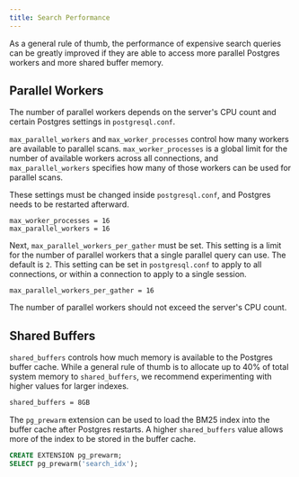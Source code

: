 ```yaml
---
title: Search Performance
---
```


As a general rule of thumb, the performance of expensive search queries can be greatly improved
if they are able to access more parallel Postgres workers and more shared buffer memory.

## Parallel Workers

The number of parallel workers depends on the server's CPU count and certain
Postgres settings in `postgresql.conf`.

`max_parallel_workers` and `max_worker_processes` control how many workers are available to parallel scans.
`max_worker_processes` is a global limit for the number of available workers across all connections, and
`max_parallel_workers` specifies how many of those workers can be used for parallel scans.

These settings must be changed inside `postgresql.conf`, and Postgres needs to be restarted afterward.

```init postgresql.conf
max_worker_processes = 16
max_parallel_workers = 16
```

Next, `max_parallel_workers_per_gather` must be set. This setting is a limit for the number of parallel workers that a single parallel query can use. The default is `2`.
This setting can be set in `postgresql.conf` to apply to all connections, or within a connection to apply to a single
session.

```init postgresql.conf
max_parallel_workers_per_gather = 16
```

The number of parallel workers should not exceed the server's CPU count.

## Shared Buffers

`shared_buffers` controls how much memory is available to the Postgres buffer cache. While a general rule of thumb is to allocate up to 40% of total system memory to `shared_buffers`,
we recommend experimenting with higher values for larger indexes.

```bash postgresql.conf
shared_buffers = 8GB
```

The `pg_prewarm` extension can be used to load the BM25 index into the buffer cache after Postgres restarts. A higher `shared_buffers` value allows more of the index to be
stored in the buffer cache.

```sql
CREATE EXTENSION pg_prewarm;
SELECT pg_prewarm('search_idx');
```
